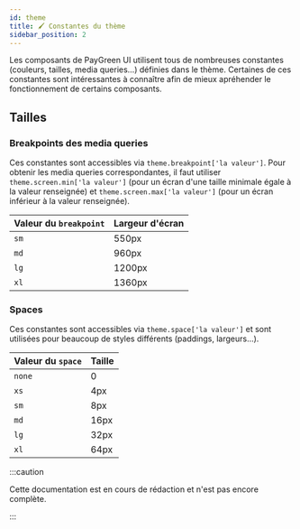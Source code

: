 ---
id: theme
title: 🖌️ Constantes du thème
sidebar_position: 2
---

Les composants de PayGreen UI utilisent tous de nombreuses constantes (couleurs, tailles, media queries&hellip;) définies dans le thème. Certaines de ces constantes sont intéressantes à connaître afin de mieux apréhender le fonctionnement de certains composants.

## Tailles

### Breakpoints des media queries

Ces constantes sont accessibles via `theme.breakpoint['la valeur']`. Pour obtenir les media queries correspondantes, il faut utiliser `theme.screen.min['la valeur']` (pour un écran d'une taille minimale égale à la valeur renseignée) et `theme.screen.max['la valeur']` (pour un écran inférieur à la valeur renseignée).

| Valeur du `breakpoint` | Largeur d'écran |
| ---------------------- | --------------- |
| `sm`                   | 550px           |
| `md`                   | 960px           |
| `lg`                   | 1200px          |
| `xl`                   | 1360px          |

### Spaces

Ces constantes sont accessibles via `theme.space['la valeur']` et sont utilisées pour beaucoup de styles différents (paddings, largeurs&hellip;).

| Valeur du `space` | Taille |
| ----------------- | ------ |
| `none`            | 0      |
| `xs`              | 4px    |
| `sm`              | 8px    |
| `md`              | 16px   |
| `lg`              | 32px   |
| `xl`              | 64px   |

:::caution

Cette documentation est en cours de rédaction et n'est pas encore complète.

:::
